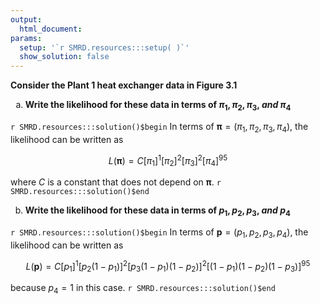```yaml
---
output:
  html_document:
params:
  setup: '`r SMRD.resources:::setup( )`'
  show_solution: false
---
```


__Consider the Plant 1 heat exchanger data in Figure 3.1__

a. __Write the likelihood for these data in terms of $\pi_{1},\pi_{2},\pi_{3},$ _and_ $\pi_{4}$__

`r SMRD.resources:::solution()$begin`
In terms of $\boldsymbol{\pi}=(\pi_{1},\pi_{2},\pi_{3},\pi_{4})$, the likelihood can be written as

$$
L(\boldsymbol{\pi})=C[\pi_{1}]^1[\pi_{2}]^2[\pi_{3}]^2[\pi_{4}]^{95}
$$

where $C$ is a constant that does not depend on $\mathbf{\pi}$.
`r SMRD.resources:::solution()$end`

b. __Write the likelihood for these data in terms of $p_{1},p_{2},p_{3},$ _and_ $p_{4}$__

`r SMRD.resources:::solution()$begin`
In terms of $\mathbf{p}=(p_{1},p_{2},p_{3},p_{4})$, the likelihood can be written as

$$
L(\mathbf{p})=C[p_{1}]^1[p_{2}(1-p_{1})]^2[p_{3}(1-p_{1})(1-p_{2})]^2[(1-p_{1})(1-p_{2})(1-p_{3})]^{95}
$$

because $p_{4}=1$ in this case.
`r SMRD.resources:::solution()$end`
